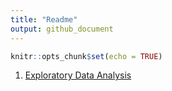 ```yaml
---
title: "Readme"
output: github_document
---
```


```r
knitr::opts_chunk$set(echo = TRUE)
```

1. [Exploratory Data Analysis](https://bgulbis.github.io/Heparin_SCD/report/alcalde_plots.html)

